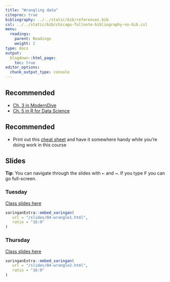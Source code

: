 ```yaml
---
title: "Wrangling data"
citeproc: true
bibliography: ../../static/bib/references.bib
csl: ../../static/bib/chicago-fullnote-bibliography-no-bib.csl
menu: 
  readings:
    parent: Readings
    weight: 2
type: docs
output:
  blogdown::html_page:
    toc: true
editor_options: 
  chunk_output_type: console
---
```



## Recommended

- <i class="fas fa-book"></i> [Ch. 3 in ModernDive](https://moderndive.com/)
- <i class="fas fa-book"></i> [Ch. 5 in R for Data Science](https://r4ds.had.co.nz/transform.html)


## Recommended

- Print out this [cheat sheet](https://github.com/rstudio/cheatsheets/blob/master/data-transformation.pdf) and have it somewhere handy while you're doing work in this course


## Slides


**Tip**: You can navigate through the slides with <kbd>←</kbd> and <kbd>→</kbd>. If you type <kbd>F</kbd> you can go full-screen.


### Tuesday

[Class slides here](/slides/04-wrangle1.html)


```r
xaringanExtra::embed_xaringan(
   url = "/slides/04-wrangle1.html",
   ratio = "16:9"
)
```

### Thursday

[Class slides here](/slides/04-wrangle2.html)


```r
xaringanExtra::embed_xaringan(
   url = "/slides/04-wrangle2.html",
   ratio = "16:9"
)
```